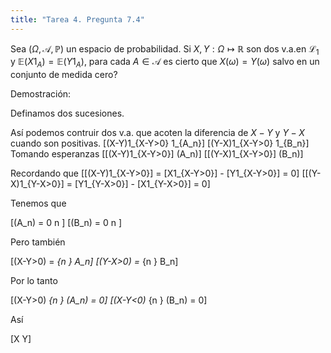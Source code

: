 ```yaml
---
title: "Tarea 4. Pregunta 7.4"
---
```


Sea $(\Omega,\mathscr{A},\mathbb{P})$ un espacio de probabilidad. Si $X,Y: \Omega \longmapsto \mathbb{R}$ son dos v.a.en $\mathscr{L}_1$ y $\mathbb{E}(X1_A) = \mathbb{E}(Y1_A)$, para cada $A \in \mathscr{A}$ es cierto que $X(\omega) = Y(\omega)$ salvo en un conjunto de medida cero?

Demostración:

Definamos dos sucesiones.
\begin{equation}
A_n = \{X-Y>\frac{1}{n}\}\\\\
B_n = \{Y-X>\frac{1}{n}\}
\end{equation}

Así podemos contruir dos v.a. que acoten la diferencia de $X-Y$ y $Y-X$ cuando son positivas.
\[(X-Y)1_{X-Y>0} \geq \frac{1}{n}1_{A_n}\]
\[(Y-X)1_{X-Y>0} \geq \frac{1}{n}1_{B_n}\]
Tomando esperanzas
\[\mathbb{E}[(X-Y)1_{X-Y>0}] \geq \frac{1}{n}\mathbb{P}(A_n)\]
\[\mathbb{E}[(Y-X)1_{X-Y>0}] \geq \frac{1}{n}\mathbb{P}(B_n)\]

Recordando que
\[\mathbb{E}[(X-Y)1_{X-Y>0}] = \mathbb{E}[X1_{X-Y>0}] - \mathbb{E}[Y1_{X-Y>0}] = 0\]
\[\mathbb{E}[(Y-X)1_{Y-X>0}] = \mathbb{E}[Y1_{Y-X>0}] - \mathbb{E}[X1_{Y-X>0}] = 0\]

Tenemos que

\[\mathbb{P}(A_n) = 0  \quad \forall n \in \mathbb{N}\]
\[\mathbb{P}(B_n) = 0  \quad \forall n \in \mathbb{N}\]

Pero también

\[(X-Y>0) = \cup_{n \in \mathbb{N}} A_n\]
\[(Y-X>0) = \cup_{n \in \mathbb{N}} B_n\]

Por lo tanto

\[\mathbb{P}(X-Y>0) \leq \sum_{n \in \mathbb{N}} \mathbb{P}(A_n) = 0\]
\[\mathbb{P}(X-Y<0) \leq \sum_{n \in \mathbb{N}} \mathbb{P}(B_n) = 0\]

Así 
\begin{align*}
\mathbb{P}(X-Y= 0) &= 1 - \mathbb{P}(X-Y \neq 0)\\\\
&= 1 - [\mathbb{P}(X-Y > 0) + \mathbb{P}(X-Y < 0)]\\
&= 1
\end{align*}

\[\therefore X \overset{c.s}{=} Y\]
